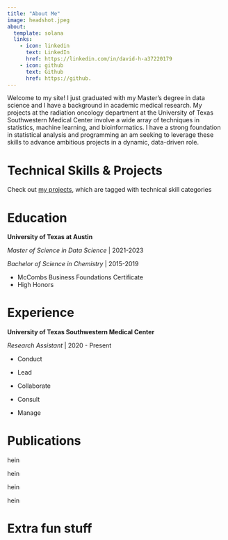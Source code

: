 ```yaml
---
title: "About Me"
image: headshot.jpeg
about:
  template: solana
  links:
    - icon: linkedin
      text: LinkedIn
      href: https://linkedin.com/in/david-h-a37220179
    - icon: github
      text: Github
      href: https://github.
---
```


Welcome to my site! I just graduated with my Master's degree in data science and I have a background in academic medical research. My projects at the radiation oncology department at the University of Texas Southwestern Medical Center involve a wide array of techniques in statistics, machine learning, and bioinformatics. I have a strong foundation in statistical analysis and programming an am seeking to leverage these skills to advance ambitious projects in a dynamic, data-driven role.

# Technical Skills & Projects

Check out [my projects](projects.qmd), which are tagged with technical skill categories

# Education

**University of Texas at Austin**

*Master of Science in Data Science* \| 2021-2023

*Bachelor of Science in Chemistry* \| 2015-2019

-   McCombs Business Foundations Certificate
-   High Honors

# Experience

**University of Texas Southwestern Medical Center**

*Research Assistant* \| 2020 - Present

-   Conduct

-   Lead

-   Collaborate

-   Consult

-   Manage

# Publications

hein

hein

hein

hein

# Extra fun stuff
